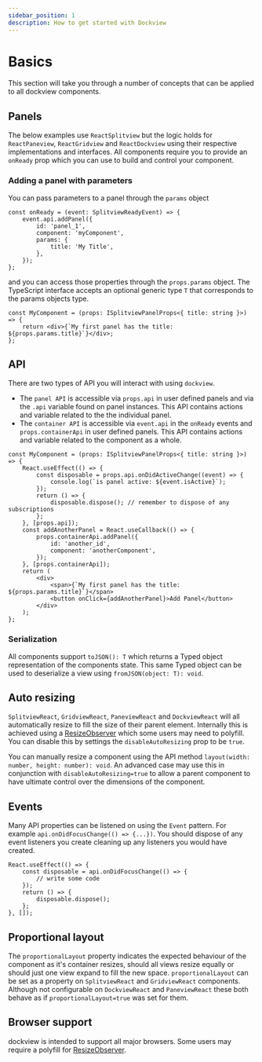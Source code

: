 ```yaml
---
sidebar_position: 1
description: How to get started with Dockview
---
```



# Basics

This section will take you through a number of concepts that can be applied to all dockview components.

## Panels

The below examples use `ReactSplitview` but the logic holds for `ReactPaneview`, `ReactGridview` and `ReactDockview` using their respective implementations and interfaces.
All components require you to provide an `onReady` prop which you can use to build and control your component.

### Adding a panel with parameters

You can pass parameters to a panel through the `params` object

```tsx
const onReady = (event: SplitviewReadyEvent) => {
    event.api.addPanel({
        id: 'panel_1',
        component: 'myComponent',
        params: {
            title: 'My Title',
        },
    });
};
```

and you can access those properties through the `props.params` object. The TypeScript interface accepts an optional generic type `T` that corresponds to the params objects type.

```tsx
const MyComponent = (props: ISplitviewPanelProps<{ title: string }>) => {
    return <div>{`My first panel has the title: ${props.params.title}`}</div>;
};
```

## API

There are two types of API you will interact with using `dockview`.

-   The `panel API` is accessible via `props.api` in user defined panels and via the `.api` variable found on panel instances. This API contains actions and variable related to the the individual panel.
-   The `container API` is accessible via `event.api` in the `onReady` events and `props.containerApi` in user defined panels. This API contains actions and variable related to the component as a whole.

```tsx
const MyComponent = (props: ISplitviewPanelProps<{ title: string }>) => {
    React.useEffect(() => {
        const disposable = props.api.onDidActiveChange((event) => {
            console.log(`is panel active: ${event.isActive}`);
        });
        return () => {
            disposable.dispose(); // remember to dispose of any subscriptions
        };
    }, [props.api]);
    const addAnotherPanel = React.useCallback(() => {
        props.containerApi.addPanel({
            id: 'another_id',
            component: 'anotherComponent',
        });
    }, [props.containerApi]);
    return (
        <div>
            <span>{`My first panel has the title: ${props.params.title}`}</span>
            <button onClick={addAnotherPanel}>Add Panel</button>
        </div>
    );
};
```

### Serialization

All components support `toJSON(): T` which returns a Typed object representation of the components state. This same Typed object can be used to deserialize a view using `fromJSON(object: T): void`.

## Auto resizing

`SplitviewReact`, `GridviewReact`, `PaneviewReact` and `DockviewReact` will all automatically resize to fill the size of their parent element.
Internally this is achieved using a [ResizeObserver](https://developer.mozilla.org/en-US/docs/Web/API/ResizeObserver) which some users may need to polyfill.
You can disable this by settings the `disableAutoResizing` prop to be `true`.

You can manually resize a component using the API method `layout(width: number, height: number): void`.
An advanced case may use this in conjunction with `disableAutoResizing=true` to allow a parent component to have ultimate control over the dimensions of the component.

## Events

Many API properties can be listened on using the `Event` pattern. For example `api.onDidFocusChange(() => {...})`.
You should dispose of any event listeners you create cleaning up any listeners you would have created.

```tsx
React.useEffect(() => {
    const disposable = api.onDidFocusChange(() => {
        // write some code
    });
    return () => {
        disposable.dispose();
    };
}, []);
```

## Proportional layout

The `proportionalLayout` property indicates the expected behaviour of the component as it's container resizes, should all views resize equally or should just one view expand to fill the new space. `proportionalLayout` can be set as a property on `SplitviewReact` and `GridviewReact` components.
Although not configurable on `DockviewReact` and `PaneviewReact` these both behave as if `proportionalLayout=true` was set for them.

<SimpleSplitview2 proportional={false} />

<SimpleSplitview2 proportional={true} />

## Browser support

dockview is intended to support all major browsers. Some users may require a polyfill for [ResizeObserver](https://developer.mozilla.org/en-US/docs/Web/API/ResizeObserver).
